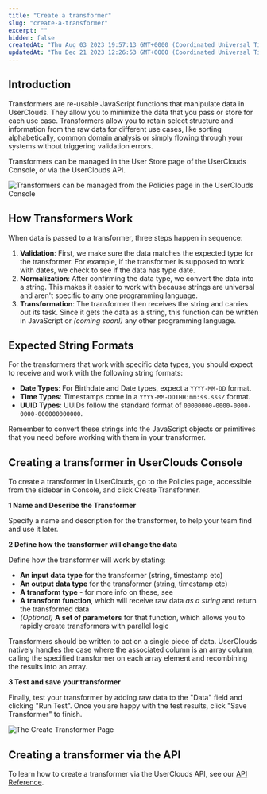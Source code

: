 ```yaml
---
title: "Create a transformer"
slug: "create-a-transformer"
excerpt: ""
hidden: false
createdAt: "Thu Aug 03 2023 19:57:13 GMT+0000 (Coordinated Universal Time)"
updatedAt: "Thu Dec 21 2023 12:26:53 GMT+0000 (Coordinated Universal Time)"
---
```

## Introduction

Transformers are re-usable JavaScript functions that manipulate data in UserClouds. They allow you to minimize the data that you pass or store for each use case. Transformers allow you to retain select structure and information from the raw data for different use cases, like sorting alphabetically, common domain analysis or simply flowing through your systems without triggering validation errors.

Transformers can be managed in the User Store page of the UserClouds Console, or via the UserClouds API.

![Transformers can be managed from the Policies page in the UserClouds Console](https://files.readme.io/d78d5ab-image_8.png)


## How Transformers Work

When data is passed to a transformer, three steps happen in sequence:

1. **Validation**: First, we make sure the data matches the expected type for the transformer. For example, if the transformer is supposed to work with dates, we check to see if the data has type date.
2. **Normalization**: After confirming the data type, we convert the data into a string. This makes it easier to work with because strings are universal and aren't specific to any one programming language.
3. **Transformation**: The transformer then receives the string and carries out its task. Since it gets the data as a string, this function can be written in JavaScript or _(coming soon!)_ any other programming language.

## Expected String Formats

For the transformers that work with specific data types, you should expect to receive and work with the following string formats:

- **Date Types**: For Birthdate and Date types, expect a `YYYY-MM-DD` format.
- **Time Types**: Timestamps come in a `YYYY-MM-DDTHH:mm:ss.sssZ` format.
- **UUID Types**: UUIDs follow the standard format of `00000000-0000-0000-0000-000000000000`.

Remember to convert these strings into the JavaScript objects or primitives that you need before working with them in your transformer.

## Creating a transformer in UserClouds Console

To create a transformer in UserClouds, go to the Policies page, accessible from the sidebar in Console, and click Create Transformer.

**1 Name and Describe the Transformer**

Specify a name and description for the transformer, to help your team find and use it later.

**2 Define how the transformer will change the data**

Define how the transformer will work by stating:

- **An input data type** for the transformer (string, timestamp etc)
- **An output data type** for the transformer (string, timestamp etc)
- **A transform type** - for more info on these, see
- **A transform function**, which will receive raw data _as a string_ and return the transformed data
- _(Optional)_ **A set of parameters** for that function, which allows you to rapidly create transformers with parallel logic

Transformers should be written to act on a single piece of data. UserClouds natively handles the case where the associated column is an array column, calling the specified transformer on each array element and recombining the results into an array.

**3 Test and save your transformer**

Finally, test your transformer by adding raw data to the "Data" field and clicking "Run Test". Once you are happy with the test results, click "Save Transformer" to finish. 

![The Create Transformer Page](https://files.readme.io/bee6a69-image_9.png)


## Creating a transformer via the API

To learn how to create a transformer via the UserClouds API, see our [API Reference](/reference/post_tokenizer-policies-transformation).
